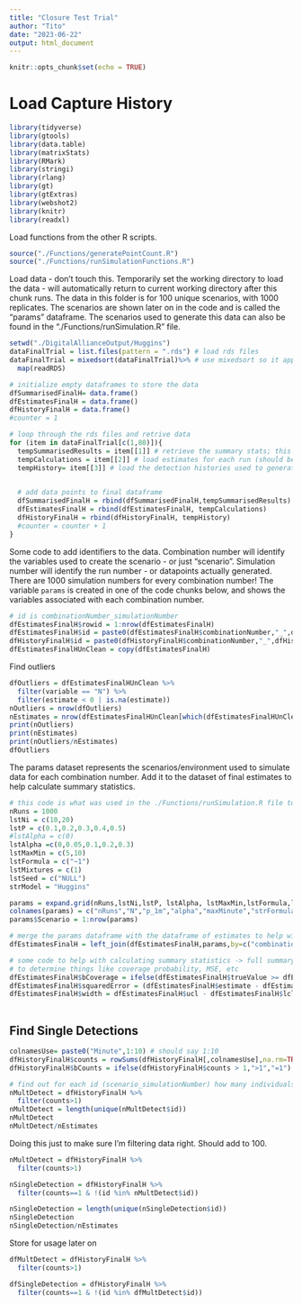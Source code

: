 ```yaml
---
title: "Closure Test Trial"
author: "Tito"
date: "2023-06-22"
output: html_document
---
```


```r
knitr::opts_chunk$set(echo = TRUE)
```

# Load Capture History
```r
library(tidyverse)
library(gtools)
library(data.table)
library(matrixStats)
library(RMark)
library(stringi)
library(rlang)
library(gt)
library(gtExtras)
library(webshot2)
library(knitr)
library(readxl)
```


Load functions from the other R scripts.
```r
source("./Functions/generatePointCount.R")
source("./Functions/runSimulationFunctions.R")
```


Load data - don't touch this. Temporarily set the working directory to load the data - will automatically return to current working directory after this chunk runs. The data in this folder is for 100 unique scenarios, with 1000 replicates. The scenarios are shown later on in the code and is called the "params" dataframe. The scenarios used to generate this data can also be found in the "./Functions/runSimulation.R" file. 
```r
setwd("./DigitalAllianceOutput/Huggins")
dataFinalTrial = list.files(pattern = ".rds") # load rds files
dataFinalTrial = mixedsort(dataFinalTrial)%>% # use mixedsort so it appears in ascending order 
  map(readRDS)

# initialize empty dataframes to store the data
dfSummarisedFinalH= data.frame()
dfEstimatesFinalH = data.frame()
dfHistoryFinalH = data.frame()
#counter = 1

# loop through the rds files and retrive data 
for (item in dataFinalTrial[c(1,80)]){
  tempSummarisedResults = item[[1]] # retrieve the summary stats; this df is useless because extreme values have not been removed; ignore
  tempCalculations = item[[2]] # load estimates for each run (should be 200,000 rows - 100,000 estimates of N, and 100,000 estimates of p)
  tempHistory= item[[3]] # load the detection histories used to generate the histories 

  
  # add data points to final dataframe
  dfSummarisedFinalH = rbind(dfSummarisedFinalH,tempSummarisedResults)
  dfEstimatesFinalH = rbind(dfEstimatesFinalH, tempCalculations)
  dfHistoryFinalH = rbind(dfHistoryFinalH, tempHistory)
  #counter = counter + 1
}
```


Some code to add identifiers to the data. Combination number will identify the variables used to create the scenario - or just "scenario". Simulation number will identify the run number - or datapoints actually generated. There are 1000 simulation numbers for every combination number! The variable `params` is created in one of the code chunks below, and shows the variables associated with each combination number.

```r
# id is combinationNumber_simulationNumber
dfEstimatesFinalH$rowid = 1:nrow(dfEstimatesFinalH)
dfEstimatesFinalH$id = paste0(dfEstimatesFinalH$combinationNumber,"_",dfEstimatesFinalH$simulationNumber)
dfHistoryFinalH$id = paste0(dfHistoryFinalH$combinationNumber,"_",dfHistoryFinalH$simulationNumber)
dfEstimatesFinalHUnClean = copy(dfEstimatesFinalH)
```

Find outliers
```r
dfOutliers = dfEstimatesFinalHUnClean %>%
  filter(variable == "N") %>%
  filter(estimate < 0 | is.na(estimate))
nOutliers = nrow(dfOutliers)
nEstimates = nrow(dfEstimatesFinalHUnClean[which(dfEstimatesFinalHUnClean$variable=="N"),])
print(nOutliers)
print(nEstimates)
print(nOutliers/nEstimates)
dfOutliers
```


The params dataset represents the scenarios/environment used to simulate data for each combination number. Add it to the dataset of final estimates to help calculate summary statistics.
```r
# this code is what was used in the ./Functions/runSimulation.R file to generate scenarios to input into the HPC 
nRuns = 1000
lstNi = c(10,20)
lstP = c(0.1,0.2,0.3,0.4,0.5)
#lstAlpha = c(0)
lstAlpha =c(0,0.05,0.1,0.2,0.3)
lstMaxMin = c(5,10)
lstFormula = c("~1")
lstMixtures = c(1)
lstSeed = c("NULL")
strModel = "Huggins"

params = expand.grid(nRuns,lstNi,lstP, lstAlpha, lstMaxMin,lstFormula,lstMixtures,lstSeed,strModel)
colnames(params) = c("nRuns","N","p_1m","alpha","maxMinute","strFormula","lstMixtures","lstSeed","strModel")
params$Scenario = 1:nrow(params)

# merge the params dataframe with the dataframe of estimates to help with calculating summary statistics 
dfEstimatesFinalH = left_join(dfEstimatesFinalH,params,by=c("combinationNumber"="Scenario")) 

# some code to help with calculating summary statistics -> full summary not done yet, but these are intermediate steps needed 
# to determine things like coverage probability, MSE, etc
dfEstimatesFinalH$bCoverage = ifelse(dfEstimatesFinalH$trueValue >= dfEstimatesFinalH$lcl & dfEstimatesFinalH$trueValue <= dfEstimatesFinalH$ucl,1,0)
dfEstimatesFinalH$squaredError = (dfEstimatesFinalH$estimate - dfEstimatesFinalH$trueValues)^2
dfEstimatesFinalH$width = dfEstimatesFinalH$ucl - dfEstimatesFinalH$lcl
  
```


## Find Single Detections


```r
colnamesUse= paste0("Minute",1:10) # should say 1:10
dfHistoryFinalH$counts = rowSums(dfHistoryFinalH[,colnamesUse],na.rm=TRUE)
dfHistoryFinalH$bCounts = ifelse(dfHistoryFinalH$counts > 1,">1","=1")

# find out for each id (scenario_simulationNumber) how many individuals were counted only once and how many were recaptured
nMultDetect = dfHistoryFinalH %>%
  filter(counts>1)
nMultDetect = length(unique(nMultDetect$id))
nMultDetect
nMultDetect/nEstimates
```

Doing this just to make sure I'm filtering data right. Should add to 100.
```r
nMultDetect = dfHistoryFinalH %>%
  filter(counts>1)

nSingleDetection = dfHistoryFinalH %>%
  filter(counts==1 & !(id %in% nMultDetect$id))

nSingleDetection = length(unique(nSingleDetection$id))
nSingleDetection
nSingleDetection/nEstimates
```
Store for usage later on
```r
dfMultDetect = dfHistoryFinalH %>%
  filter(counts>1)

dfSingleDetection = dfHistoryFinalH %>%
  filter(counts==1 & !(id %in% dfMultDetect$id))
```





